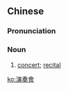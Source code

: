 {{also|演奏会}}
==Chinese==
{{zh-forms|s=演奏会|type=21}}

===Pronunciation===
{{zh-pron
|m=yǎnzòuhuì
|c=jin2 zau3 wui6-2
|mn=ián-chàu-hōe
|cat=n
}}

===Noun===
{{zh-noun}}

# [[concert]]; [[recital]]

[[ko:演奏會]]